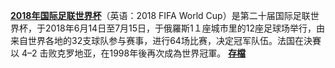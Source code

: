 '''[[2018年国际足联世界杯|2018年国际足联世界杯]]'''（英语：2018 FIFA World Cup）是第二十届国际足联世界杯，于2018年6月14日至7月15日，于俄羅斯1１座城市里的12座足球场举行，由来自世界各地的32支球队参与赛事，进行64场比赛，决定冠军队伍。法国在決賽以 4–2 击败克罗地亚，在1998年後再次成為世界冠軍。
'''[[Portal:足球/赛事/存檔|存檔]]'''